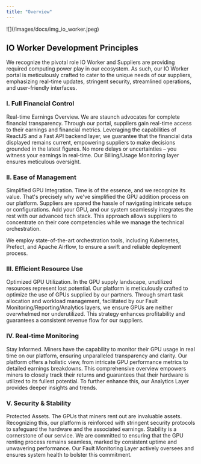 ```yaml
---
title: "Overview"
---
```


<Frame>
![](/images/docs/img_io_worker.jpeg)
</Frame>


## IO Worker Development Principles

We recognize the pivotal role IO Worker and Suppliers are providing required computing power play in our ecosystem. As such, our IO Worker portal is meticulously crafted to cater to the unique needs of our suppliers, emphasizing real-time updates, stringent security, streamlined operations, and user-friendly interfaces.

### I. Full Financial Control

Real-time Earnings Overview. We are staunch advocates for complete financial transparency. Through our portal, suppliers gain real-time access to their earnings and financial metrics. Leveraging the capabilities of ReactJS and a Fast API backend layer, we guarantee that the financial data displayed remains current, empowering suppliers to make decisions grounded in the latest figures. No more delays or uncertainties – you witness your earnings in real-time. Our Billing/Usage Monitoring layer ensures meticulous oversight.

### II. Ease of Management

Simplified GPU Integration. Time is of the essence, and we recognize its value. That's precisely why we've simplified the GPU addition process on our platform. Suppliers are spared the hassle of navigating intricate setups or configurations. Add your GPU, and our system seamlessly integrates the rest with our advanced tech stack. This approach allows suppliers to concentrate on their core competencies while we manage the technical orchestration.

We employ state-of-the-art orchestration tools, including Kubernetes, Prefect, and Apache Airflow, to ensure a swift and reliable deployment process.

### III. Efficient Resource Use

Optimized GPU Utilization. In the GPU supply landscape, unutilized resources represent lost potential. Our platform is meticulously crafted to optimize the use of GPUs supplied by our partners. Through smart task allocation and workload management, facilitated by our Fault Monitoring/Reporting/Analytics layers, we ensure GPUs are neither overwhelmed nor underutilized. This strategy enhances profitability and guarantees a consistent revenue flow for our suppliers.

### IV. Real-time Monitoring

Stay Informed. Miners have the capability to monitor their GPU usage in real time on our platform, ensuring unparalleled transparency and clarity. Our platform offers a holistic view, from intricate GPU performance metrics to detailed earnings breakdowns. This comprehensive overview empowers miners to closely track their returns and guarantees that their hardware is utilized to its fullest potential. To further enhance this, our Analytics Layer provides deeper insights and trends.

### V. Security & Stability

Protected Assets. The GPUs that miners rent out are invaluable assets. Recognizing this, our platform is reinforced with stringent security protocols to safeguard the hardware and the associated earnings. Stability is a cornerstone of our service. We are committed to ensuring that the GPU renting process remains seamless, marked by consistent uptime and unwavering performance. Our Fault Monitoring Layer actively oversees and ensures system health to bolster this commitment.

